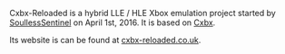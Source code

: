 Cxbx-Reloaded is a hybrid LLE / HLE Xbox emulation project started by [[User:SoullessSentinel|SoullessSentinel]] on April 1st, 2016.
It is based on [[Cxbx]].

Its website is can be found at [http://cxbx-reloaded.co.uk cxbx-reloaded.co.uk].